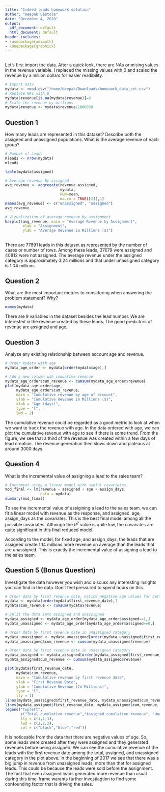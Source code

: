 ```yaml
---
title: "Indeed leads homework solution"
author: "Deepak Bastola"
date: "December 4, 2020"
output:
  pdf_document: default
  html_document: default
header-includes:
- \usepackage{amsmath}
- \usepackage{graphicx}
---
```


## 

Let's first import the data. After a quick look, there are NAs or mising values in the revenue variable. I replaced the missing values with 0 and scaled the revenue by a million dollars for easier readibility.

```r
# Import data
mydata <- read.csv("/home/deepak/Downloads/homework_data_set.csv")
# Replace NAs with 0
mydata$revenue[is.na(mydata$revenue)]=0
# Scale the revenue by millions
mydata$revenue <- mydata$revenue/1000000
```

## Question 1
How many leads are represented in this dataset? Describe both the assigned
and unassigned populations. What is the average revenue of each group?

```r
# Number of Leads
nleads <- nrow(mydata)
nleads

table(mydata$assigned)

# Average revenue by assigned
avg_revenue <- aggregate(revenue~assigned,
                         mydata, 
                         FUN=mean, 
                         na.rm = TRUE)[2][,1]
names(avg_revenue) <- c("unassigned", "assigned")
avg_revenue

# Vizualization of average revenue by assignment
barplot(avg_revenue, main = "Average Revenue by Assignment", 
        xlab = "Assignment", 
        ylab = "Average Revenue in Millions ($)")
```

##
There are 77891 leads in this dataset as represented by the number of cases or number of rows. Among these leads, 37079 were assigned and 40812 were not assigned. The average revenue under the assigned category is approximately 3.24 millions and that under unassigned category is 1.04 millions.

## Question 2
What are the most important metrics to considering when answering the problem statement? Why?

```r
names(mydata)
```

There are 9 variables in the dataset besides the lead number. We are interested in the revenue created by these leads. The good predictors of revenue are assigned and age.

## Question 3
Analyze any existing relationship between account age and revenue.

```r
# Order mydata with age 
mydata_age_order <- mydata[order(mydata$age),]

# Add a new column wih cumuative revenue 
mydata_age_order$cum_revenue <- cumsum(mydata_age_order$revenue)
plot(mydata_age_order$age, 
     mydata_age_order$cum_revenue, 
     main = "Cumulative revenue by age of account", 
     ylab = "Cumulative Revenue in Millions ($)", 
     xlab = "Age (days)", 
     type = "l",
     lwd = 2)
```

The cumulative revenue could be regarded as a good metric to look at when we want to track the revenue with age. In the data ordered with age, we can plot the cumulative revenue with age to see if there is some trend. From the figure, we see that a third of the revenue was created within a few days of lead creation. The revenue generation then slows down and plateaus at around 3000 days.

## Question 4
What is the incremental value of assigning a lead to the sales team?

```r


# Increment using a linear model with useful covariates.
mod_final <- lm(revenue ~ assigned + age + assign_days, 
                data = mydata)
summary(mod_final)
```

To see the incremental value of assigining a lead to the sales team, we can fit a linear model with revenue as the response, and assigned, age, assign_days as the covariates. This is the best final model among all the possible covariates. Although the $R^2$ value is quite low, the covariates are quite significant in this final reduced model. 

According to the model, for fixed age, and assign_days, the leads that are assigned create 1.14 millions more revenue on average than the leads that are unassigned. This is exactly the incremental value of assigning a lead to the sales team.


## Question 5 (Bonus Question)
Investigate the data however you wish and discuss any interesting insights you
can find in the data. Don’t feel pressured to spend hours on this.


```r
# Order data by first revenue date, notice negative age values for certain leads.
mydata <- mydata[order(mydata$first_revenue_date),]
mydata$cum_revenue <- cumsum(mydata$revenue)

# Split the data into assigned and unassigned
mydata_assigned <- mydata_age_order[mydata_age_order$assigned==1,]
mydata_unassigned <- mydata_age_order[mydata_age_order$assigned==0,]

# Order data by first revenue date in unassigned category
mydata_unassigned <- mydata_unassigned[order(mydata_unassigned$first_revenue_date),]
mydata_unassigned$cum_revenue <- cumsum(mydata_unassigned$revenue)

# Order data by first revenue date in unassigned category
mydata_assigned <- mydata_assigned[order(mydata_assigned$first_revenue_date),]
mydata_assigned$cum_revenue <- cumsum(mydata_assigned$revenue)

plot(mydata$first_revenue_date, 
     mydata$cum_revenue, 
     main = "Cumulative revenue by first revenue date", 
     xlab = "First Revenue Date", 
     ylab = "Cumulative Revenue (In Millions)", 
     type = "l", 
     lty = 1)
lines(mydata_unassigned$first_revenue_date, mydata_unassigned$cum_revenue, col='red', lwd = 2)
lines(mydata_assigned$first_revenue_date, mydata_assigned$cum_revenue, col='blue', lwd = 2)
legend("topleft", 
       c("Total cumulative revenue","Assigned cumulative revenue", "Unassigned cumulative revenue"), 
       lty = c(1,1,1), 
       lwd = c(2,2,2), 
       col = c("black","blue","red"))
```

It is noticeable from the data that there are negative values of age. So, some leads were created after they were assigned and they generated revenues before being assigned. We can see the cumulative revenue of the leads with the first revenue date among the total, assigned, and unassigned category in the plot above. In the beginning of 2017 we see that there was a big jump in revenue from unassigned leads, more than that for assigned leads. This could be because the leads were sold before the assignment. The fact that even assigned leads generated more revenue than usual during this time-frame warants further investiagtion to find some confounding factor that is driving the sales.

